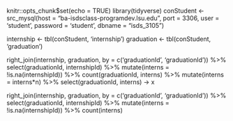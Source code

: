 knitr::opts_chunk$set(echo = TRUE)
library(tidyverse)
conStudent <- src_mysql(host = "ba-isdsclass-programdev.lsu.edu",
                        port = 3306,
                        user = 'student',
                        password = 'student',
                        dbname = "isds_3105")




internship <- tbl(conStudent, 'internship')
graduation <- tbl(conStudent, 'graduation')

right_join(internship, graduation, by = c('graduationId', 'graduationId')) %>%
  select(graduationId, internshipId) %>% mutate(interns = !is.na(internshipId)) %>%
  count(graduationId, interns) %>% mutate(interns = interns*n) %>% select(graduationId, interns) -> x

right_join(internship, graduation, by = c('graduationId', 'graduationId')) %>%
  select(graduationId, internshipId) %>% mutate(interns = !is.na(internshipId)) %>% count(interns)

